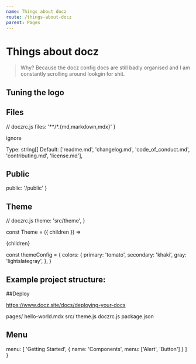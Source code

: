 ```yaml
---
name: Things about docz
route: /things-about-docz
parent: Pages
---
```


# Things about docz

> Why?
> Because the docz config docs are still badly organised and I am constantly scrolling around lookgin for shit.

## Tuning the logo

## Files

// doczrc.js
  files: '**/*.{md,markdown,mdx}'
}

ignore

Type: string[]
Default: ['readme.md', 'changelog.md', 'code_of_conduct.md', 'contributing.md', 'license.md'],


## Public

  public: '/public'
}

## Theme 

// doczrc.js
  theme: 'src/theme',
}


const Theme = ({ children }) => <div>{children}</div>

const themeConfig = {
  colors: {
    primary: 'tomato',
    secondary: 'khaki',
    gray: 'lightslategray',
  },
}


## Example project structure:

##Deploy

https://www.docz.site/docs/deploying-your-docs  

pages/
  hello-world.mdx
src/
  theme.js
doczrc.js
package.json

## Menu

  menu: [
    'Getting Started',
    { name: 'Components', menu: ['Alert', 'Button'] }
  ]
}
